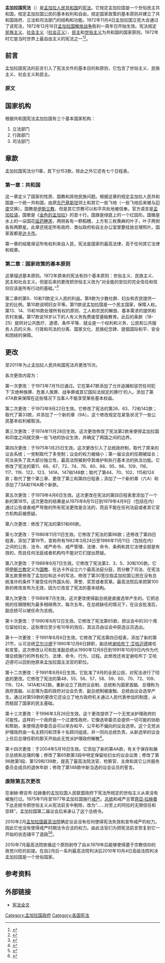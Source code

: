 {{Politics of Bangladesh}}
'''孟加拉国宪法'''（{{lang-bn|বাংলাদেশের সংবিধান}}）是[[孟加拉人民共和国|孟加拉人民共和国]]的[[宪法|宪法]]。它规定孟加拉国是一个世俗民主共和国，规定孟加拉国公民的基本权利和自由，规定国家政策的基本原则并建立了共和国政府、立法和司法部门的结构和功能。1972年11月4日孟加拉国立宪大会通过了该宪法，1972年12月16日[[孟加拉国解放战争|孟加拉国解放战争]]胜利一周年日开始生效。宪法规定[[民族主义|民族主义]]、[[社会主义|社会主义]]（[[社会正义|社会正义]]）、[[民主|民主]]和[[世俗主义|世俗主义]]为共和国的国家原则。1972年时它是当时世界上最自由主义的宪法之一<ref>{{cite web |url=http://www.thedailystar.net/newDesign/news-details.php?nid=124641 |title=Govt happy |publisher=Thedailystar.net |date=2010-02-03 |accessdate=2012-05-28 |archive-date=2012-10-09 |archive-url=https://web.archive.org/web/20121009055933/http://www.thedailystar.net/newDesign/news-details.php?nid=124641 |dead-url=no }}</ref><ref>{{cite web |url=http://www.thedailystar.net/newDesign/news-details.php?nid=124640 |title=Constitution to get back on '72 track |publisher=Thedailystar.net |date=2010-02-03 |accessdate=2012-05-28 |archive-date=2012-10-09 |archive-url=https://web.archive.org/web/20121009060042/http://www.thedailystar.net/newDesign/news-details.php?nid=124640 |dead-url=no }}</ref>。

==前言==
孟加拉国宪法的前言引入了宪法文件的基本目的和原则，它包含了世俗主义、民族主义、社会主义和民主。

===原文===
{{quotation|我们孟加拉人民于1971年3月26日宣布独立，在经过历史性的民族解放斗争后我们建立了独立自主的孟加拉人民共和国；

<p>民族主义、社会主义、民主和世俗主义是鼓舞英雄的孟加拉人们奉献他们自己，鼓舞我们勇敢的先驱牺牲他们的生命来换来我们的国家解放，因此我们宣誓它们是这个宪法的基本原则；

<p>我们还宣誓国家的基本目的在于通过民主过程实现一个没有剥削的社会主义社会，一个保障所有公民享受法制、基本人权和自由、政治、经济和社会平等和公平的社会；

<p>我们确证保障、保护和捍卫这部宪法是我们神圣的使命，我们维持它是孟加拉人民愿望的最高代表，只有尊崇它我们才能自由昌盛，为世界和平做出我们全力的奉献，与其他人类进步先驱一同合作；

<p>今天，孟加拉历1379年9月18日，公元1972年11月4日，在我们的立宪大会上，我们采纳，接受和颁发这部宪法。}}

==国家机构==
根据共和国宪法孟加拉国有三个基本国家机构：
#立法部门
#行政部门
#司法部门

==章款==
孟加拉国宪法分11章，其下分153款。除此之外它还有七个日程表。

===第一章：共和国===
这一章定义了国家的性质、国教和其他民族问题。根据这章的规定孟加拉人民共和国是一个统一共和国，由原[[东巴基斯坦|东巴基斯坦]]领土和其它一些飞地（一些飞地后来被与[[印度|印度]]交换）。国教是[[伊斯兰教|伊斯兰教]]，但是其它宗教可以和平共处地被信奉。官方语言是[[孟加拉语|孟加拉语]]，国歌是《[[金色的孟加拉|金色的孟加拉]]》的首十行。国旗是绿底上的一个红园形。国徽是水上的一朵国花[[延药睡莲|延药睡莲]]，两侧各有一颗稻穗，上方有三枚黄麻的叶子，叶子两侧各有两颗星。此章还规定所有政府、类似政府和自主办公室里要挂放总理照片。国家首都是[[达卡市|达卡市]]。

第一章的结尾保证所有权利来自人民，宪法是国家的最高法律，高于任何其它法律和规章。

===第二章：国家政策的基本原则===
这章描述基本原则。1972年原来的宪法有四个基本原则：世俗主义、民族主义、民主和社会主义。但是后来的更改把世俗主义改为“对全能的安拉的完全信任和信仰应该是所有行动的基础。”<ref>{{cite web |title=Constitution of Bangladesh: Part II: Fundamental Principles of State Policy |work=Chief Adviser's Office |publisher=孟加拉人民共和国政府，总理办公室 |url=http://www.pmo.gov.bd/pmolib/constitution/part2.htm#P2 |deadurl=yes |archiveurl=https://web.archive.org/web/20120219142910/http://www.pmo.gov.bd/pmolib/constitution/part2.htm#P2 |archivedate=2012-02-19 |access-date=2014-06-21 }}</ref>

第二章的第9、10和11款定义人民的利益。第9款为少数社群、妇女和农民提供一定的比例。第10款说明妇女平等。第11款说孟加拉国是一个民主国家，保障人权。第13、14、15和16款处理所有权的原则、工人和农民的解放、基本需求的提供和农村发展。第17款说18岁以下的人有义务免费接受基础教育。此后的条款（18-25）提供对公共医疗、道德、条件平等、就业是一个权利和义务、公民和公共服务人员的义务、行政和司法的分离、国家文化、民族纪念碑、提倡国际和平、安全和团结的保障。

==更改==
至2011年为止孟加拉人民共和国宪法共更改15次。

各次更改内容为：

第一次更改：于1973年7月15日通过。它在第47款添加了允许追捕和惩罚任何犯下‘灭绝种族罪、危害人类罪、战争罪或其它国际法规定的罪行’的人。添加了第47A款来保障在这些情况下当事人不能享受某些基本权益。

第二次更改：于1973年9月22日生效。它修改了宪法的第26、63、72和142款；取代了第33款，并添加了一个新的章（9A）。这个修改规定在紧急状况下一些公民基本权利被取消。

第三次更改：于1974年11月28日生效。这次更改修改了宪法第2款来使得孟加拉国和印度之间就交换一些飞地的协议生效，并确定了两国之间的边界。

第四次更改：于1975年1月25日生效。这次更改引入了总统政府制，取代了原来的议会系统；一党制取代了多党制；议会的权力被缩小；第一届议会的任期被延长；司法丧失了其大部分独立性，最高法院被剥夺其维护和执行基本法的执法功能。它修改了宪法的第11、66、67、72、74、76、80、88、95、98、109、116、117、119、122、123、141A、147和148款；取代了第44、70、102、115和124款；取代了整个第三章、更改了第三和第四日程表；添加了一个新的章（六A）和添加了73A和116A两个新款。

第五次更改：于1979年4月6日生效。这次更改在宪法的第四日程表里添加了一个新的第18节。这次更改的结果是从1975年8月15日到1979年4月9日（包括在内）通过公告或者戒严导致的所有宪法更改是合法的，而且不能在任何法庭或者其它官方机构前被质疑。

第六次更改：修改了宪法的第51和66款。

第七次更改：于1986年11月11日生效。它修改了宪法的第96款；还修改了第四日程表，添加了第19节，宣称所有1982年3月24日至1986年11月11日（包括在内）之间的公告、法令、戒严命令、戒严管理、法律、命令、条例和其它法律全部是有效的，而且任何法庭或者机构均不能对它们提出质疑。

第八次更改：于1988年6月7日生效。它修改了宪法第2、3、5、30和100款。它把[[伊斯兰教|伊斯兰教]]定义为[[国教|国教]]、在达卡外设立六个最高法庭分庭，而分散了司法、在宪法第五款里修改了孟加拉和达卡的写法、修改了第30宽仅指孟加拉国公民在没有总统准许的条件下接受任何外国头衔、荣誉、奖赏或者奖章。最高法院后来把第100款的修改宣布为无效，因为它改变了宪法的基本结构。

第九次更改：于1989年7月生效。这次更改使得副总统是直接选举产生的。它把总统的任期限制为最多相继两次，每次五年。在总统缺任的情况下，在议会批准后，副总统可以被任命为总统。

第十次更改：于1990年6月12日生效。它修改了宪法第65款，把议会中的30个席位留给妇女，这些席位至少有10年的效应，其议员由议会中获选议员选出。

第十一次更改：于1991年8月6日生效。它修改了宪法第四日程表，添加了新的第21节，认可总统[[艾尔沙德|艾尔沙德]]于1990年12月6日辞职，副总统[[谢哈布丁·艾哈迈德|谢哈布丁·艾哈迈德]]接任和宣誓。这次修改认可和批准副总统从1990年12月6日到1991年10月9日内作为代理总统施行的所有权力、法律、命令、行为、过程。此修改还肯定谢哈布丁·艾哈迈德可以回到他原来孟加拉国主法官的职位。

第十二次更改：于1991年8月6日生效。它批准了9月的全民公投，对宪法进行了彻底的更改。它修改了宪法的第48、55、56、57、58、59、60、70、72、109、119、124、141A和142款。重新设立了政府议会制、总统称为国家首脑、总理称为政府首脑、以总理为首的政府对议会负责、副总统制被废黜、总统由议会选举产生。通过对第59款的更改它还设立了地方政府机关通过人民代表参加的制度，从而稳固了国家的民主基础。

第十三次更改：于1996年3月26日生效。这个更改提供了一个无党派护理政府的可能性。这样的一个政府是一个过渡性政府，它像选举委员会提供一切可能的协助和帮助，来使得选举委员会可以举办和平、公平和不偏向的议会选举。这个无党派护理政府由一名主顾问和顶多十名顾问组成，并一同向总统负责。从新选举的议会上任后总理任职的那天开始此无党派护理政府解散<ref>{{cite web |author=Emajuddin Ahamed |editor=Prof. Sirajul Islam |url=http://www.banglapedia.org/HT/C_0336.HTM |title=Constitutional Amendments |publisher=Banglapedia |date= |accessdate=2012-05-28 |deadurl=yes |archiveurl=https://web.archive.org/web/20130823122608/http://www.banglapedia.org/HT/C_0336.HTM |archivedate=2013-08-23 }}</ref>。

第十四次更改：于2004年5月16日生效。它添加了新的第4A款，有关于保存和展示总统和总理的像；修改了第65款第3段中特定保留给妇女的议会议席；修改了第96款第1段、第129和139款，提高了最高法院法官、检察官、主席和其它公共服务委员会成员的退休年龄；修改了第148款中新当选的议会议员的誓言。

===废除第五次更改===
在谢赫·穆吉布·拉赫曼的孟加拉国人民联盟政府下宪法所规定的世俗主义从来没有被施行过。1975年11月至1977年孟加拉国施行[[戒严|戒严]]。[[孟加拉国总统|总统]]和戒严总管[[齊亞·拉赫曼|齊亞·拉赫曼]]下达总统令把世俗主义从宪法前言中剔除，改为“……对至上的阿拉的无限信任和崇拜”。孟加拉国第二届议会后来承认了这个总统令。

2010年2月[[孟加拉国最高法院|孟加拉国最高法院]]确定议会没有任何使得宪法失效和宣布戒严的权力。因此它也没有使得戒严时期法令合法的权力。由此法官们为把宪法前言恢复到它一开始的状态铺平了道路<ref>{{cite web |url=http://www.thedailystar.net/newDesign/latest_news.php?nid=21972 |title=SC dismisses pleas against 5th amendment verdict |publisher=Thedailystar.net |date=2010-02-02 |accessdate=2012-05-28 |archive-date=2012-01-11 |archive-url=https://web.archive.org/web/20120111094024/http://www.thedailystar.net/newDesign/latest_news.php?nid=21972 |dead-url=no }}</ref><ref>{{cite web |url=http://www.thedailystar.net/newDesign/latest_news.php?nid=21979 |title=SC order restores principles of ’72 Constitution: Shafique |publisher=Thedailystar.net |date=2010-02-02 |accessdate=2012-05-28 |archive-date=2012-01-11 |archive-url=https://web.archive.org/web/20120111093106/http://www.thedailystar.net/newDesign/latest_news.php?nid=21979 |dead-url=no }}</ref>。

2010年7月最高法院依循这个原则剥夺了自从1979年后能够使得基于宗教信仰的政党兴旺的前提。在自2月后一系列最高法院判决后2010年10月4日高级法院判决孟加拉国是一个世俗国家。

==参考资料==
<references/>

==外部链接==
*[https://web.archive.org/web/20120306083926/http://www.parliament.gov.bd/Constitution_English/index.htm 宪法全文]

{{孟加拉國主題}}
{{亞洲題目|宪法}}
{{Authority control}}

[[Category:孟加拉国政府|Category:孟加拉国政府]]
[[Category:各国宪法|Category:各国宪法]]